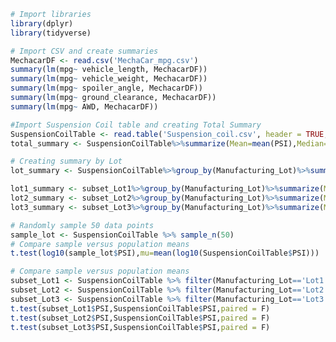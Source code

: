 ```{r mesage=FALSE, warning=FALSE} 
# Import libraries
library(dplyr)
library(tidyverse)
```
```{r mesage=FALSE, warning=FALSE} 
# Import CSV and create summaries
MechacarDF <- read.csv('MechaCar_mpg.csv')
summary(lm(mpg~ vehicle_length, MechacarDF))
summary(lm(mpg~ vehicle_weight, MechacarDF))
summary(lm(mpg~ spoiler_angle, MechacarDF))
summary(lm(mpg~ ground_clearance, MechacarDF))
summary(lm(mpg~ AWD, MechacarDF))
```
```{r}
#Import Suspension Coil table and creating Total Summary
SuspensionCoilTable <- read.table('Suspension_coil.csv', header = TRUE, sep = ",")
total_summary <- SuspensionCoilTable%>%summarize(Mean=mean(PSI),Median=median(PSI),Variance=var(PSI),SD=sd(PSI))
```
```{r}
# Creating summary by Lot
lot_summary <- SuspensionCoilTable%>%group_by(Manufacturing_Lot)%>%summarize(Mean=mean(PSI),Median=median(PSI),Variance=var(PSI),SD=sd(PSI))
```
```{r}
lot1_summary <- subset_Lot1%>%group_by(Manufacturing_Lot)%>%summarize(Mean=mean(PSI),Median=median(PSI),Variance=var(PSI),SD=sd(PSI))
lot2_summary <- subset_Lot2%>%group_by(Manufacturing_Lot)%>%summarize(Mean=mean(PSI),Median=median(PSI),Variance=var(PSI),SD=sd(PSI))
lot3_summary <- subset_Lot3%>%group_by(Manufacturing_Lot)%>%summarize(Mean=mean(PSI),Median=median(PSI),Variance=var(PSI),SD=sd(PSI))
```

```{r}
# Randomly sample 50 data points
sample_lot <- SuspensionCoilTable %>% sample_n(50) 
# Compare sample versus population means
t.test(log10(sample_lot$PSI),mu=mean(log10(SuspensionCoilTable$PSI))) 
```
```{r}
# Compare sample versus population means
subset_Lot1 <- SuspensionCoilTable %>% filter(Manufacturing_Lot=='Lot1')
subset_Lot2 <- SuspensionCoilTable %>% filter(Manufacturing_Lot=='Lot2')
subset_Lot3 <- SuspensionCoilTable %>% filter(Manufacturing_Lot=='Lot3')
t.test(subset_Lot1$PSI,SuspensionCoilTable$PSI,paired = F)
t.test(subset_Lot2$PSI,SuspensionCoilTable$PSI,paired = F)
t.test(subset_Lot3$PSI,SuspensionCoilTable$PSI,paired = F)
```
